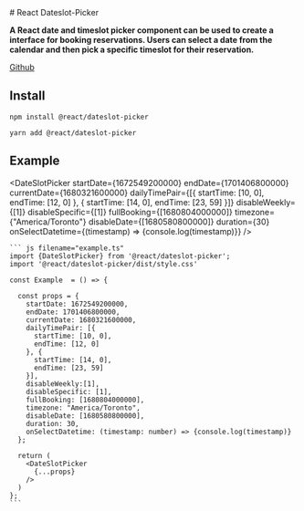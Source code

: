 

<Meta title="Overview/About" />

<Unstyled>
  # React Dateslot-Picker

  **A React date and timeslot picker component can be used to create a 
  interface for booking reservations. Users can select a date from the calendar 
  and then pick a specific timeslot for their reservation.**

  [Github](https://github.com/Francoshum95/react-dateslot-picker)

  ## Install
  ```
  npm install @react/dateslot-picker
  ```
  ```
  yarn add @react/dateslot-picker 
  ```
  
  ## Example

  <DateSlotPicker
    startDate={1672549200000}
    endDate={1701406800000}
    currentDate={1680321600000}
    dailyTimePair={[{
      startTime: [10, 0],
      endTime: [12, 0]
    }, {
      startTime: [14, 0],
      endTime: [23, 59]
    }]}
    disableWeekly={[1]}
    disableSpecific={[1]}
    fullBooking={[1680804000000]}
    timezone={"America/Toronto"}
    disableDate={[1680580800000]}
    duration={30}
    onSelectDatetime={(timestamp) => {console.log(timestamp)}}
  />

    ``` js filename="example.ts"
    import {DateSlotPicker} from '@react/dateslot-picker';
    import '@react/dateslot-picker/dist/style.css'

    const Example  = () => {

      const props = {
        startDate: 1672549200000,
        endDate: 1701406800000,
        currentDate: 1680321600000,
        dailyTimePair: [{
          startTime: [10, 0],
          endTime: [12, 0]
        }, {
          startTime: [14, 0],
          endTime: [23, 59]
        }],
        disableWeekly:[1],
        disableSpecific: [1],
        fullBooking: [1680804000000],
        timezone: "America/Toronto",
        disableDate: [1680580800000],
        duration: 30,
        onSelectDatetime: (timestamp: number) => {console.log(timestamp)}
      };

      return (
        <DateSlotPicker
          {...props}
        />
      )
    }; 
    ```
</Unstyled>
